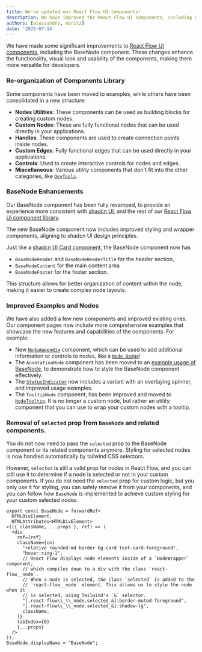 ```yaml
---
title: We've updated our React Flow UI components!
description: We have improved the React Flow UI components, including BaseNode, to enhance their functionality and usability.
authors: [alessandro, moritz]
date: '2025-07-14'
---
```



We have made some significant improvements to [React Flow UI components](/components), 
including the BaseNode component.
These changes enhance the functionality, visual look and usability of the
components, making them more versatile for developers.

### Re-organization of Components Library

Some components have been moved to examples, while others have been consolidated in a new structure:

- **Nodes Utilities**: These components can be used as building blocks for creating custom nodes.
- **Custom Nodes**: These are fully functional nodes that can be used directly in your applications.
- **Handles**: These components are used to create connection points inside nodes.
- **Custom Edges**: Fully functional edges that can be used directly in your applications.
- **Controls**: Used to create interactive controls for nodes and edges.
- **Miscellaneous**: Various utility components that don't fit into the other categories, like [`DevTools`](/ui/components/devtools).

### BaseNode Enhancements

Our BaseNode component has been fully revamped, to provide an experience more
consistent with [shadcn UI](https://ui.shadcn.com/), and the rest of our [React
Flow UI component library](/ui). 

The new BaseNode component now includes improved styling and wrapper components, aligning to shadcn UI design principles.

Just like a [shadcn UI Card component](https://ui.shadcn.com/docs/components/card), the BaseNode component now has
- `BaseNodeHeader` and `BaseNodeHeaderTitle` for the header section,
- `BaseNodeContent` for the main content area
- `BaseNodeFooter` for the footer section.

This structure allows for better organization of content within the node, making it easier to create complex node layouts.

### Improved Examples and Nodes

We have also added a few new components and improved existing ones.
Our component pages now include more comprehensive examples that showcase the
new features and capabilities of the components. For example:

- New [`NodeAppendix`](/ui/components/node-appendix) component, which can be used to add additional information or controls to nodes, like a [`Node Badge`](/ui/components/node-appendix#example-badge)!
- The `AnnotationNode` component has been moved to an [example usage of
BaseNode](/ui/components/base-node#example-annotation-node),
to demonstrate how to style the BaseNode component effectively.
- The [`StatusIndicator`](/ui/components/status-indicator) now includes a variant with an overlaying spinner, and improved usage examples.
- The `TooltipNode` component, has been improved and moved to [`NodeTooltip`](/ui/components/node-tooltip). It is no longer a custom node, but rather an utility component that you can use to wrap your custom nodes with a tooltip.

### Removal of `selected` prop from `BaseNode` and related components. 

You do not now need to pass the `selected` prop to the BaseNode component or its related components anymore.
Styling for selected nodes is now handled automatically by tailwind CSS selectors.

However, `selected` is still a valid prop for nodes in React Flow, and you can still use it to determine if a node is selected or not
in your custom components.
If you do not need the `selected` prop for custom logic, but you only use it for styling, you can safely remove it from your components,
and you can follow how `BaseNode` is implemented to achieve custom styling for your custom selected nodes.

```tsx
export const BaseNode = forwardRef<
  HTMLDivElement,
  HTMLAttributes<HTMLDivElement>
>(({ className, ...props }, ref) => (
  <div
    ref={ref}
    className={cn(
      "relative rounded-md border bg-card text-card-foreground",
      "hover:ring-1",
      // React Flow displays node elements inside of a `NodeWrapper` component,
      // which compiles down to a div with the class `react-flow__node`.
      // When a node is selected, the class `selected` is added to the
      // `react-flow__node` element. This allows us to style the node when it
      // is selected, using Tailwind's `&` selector.
      "[.react-flow\\_\\_node.selected_&]:border-muted-foreground",
      "[.react-flow\\_\\_node.selected_&]:shadow-lg",
      className,
    )}
    tabIndex={0}
    {...props}
  />
));
BaseNode.displayName = "BaseNode";
```


